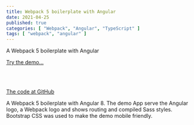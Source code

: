 ```yaml
---
title: Webpack 5 boilerplate with Angular
date: 2021-04-25
published: true
categories: [ "Webpack", "Angular", "TypeScript" ]
tags: [ "webpack", "angular" ]
---
```



A Webpack 5 boilerplate with Angular

<a href="https://webpack5angular.persteenolsen.com/" target="_blank">Try the demo...</a>

<br /><br />

<a href="https://github.com/persteenolsen/webpack-5-angular-boilerplate" target="_blank">The code at GitHub</a>

A Webpack 5 boilerplate with Angular 8. The demo App serve the Angular logo, a Webpack logo and shows routing and compiled Sass styles. Bootstrap CSS was used to make the demo mobile friendly.
